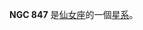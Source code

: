 {{NGCInfoBox|NGCID=NGC 847|發現者=路易斯·斯威夫特|發現日期=1885年11月30日|其他編號=NGC 846, UGC 1688,MCG 7-5-24|曆元=J2000.0|赤經=2時12分12.1秒
|赤緯=44°34'5"|星座=仙女座|星體=星系|星等=12.3|表面亮度=13.4|藍等=13.1}}

'''NGC 847''' 是[[仙女座|仙女座]]的一個[[星系|星系]]。

{{NGCReference|847}}

{{Catalogs|NGC=847}}